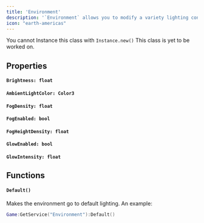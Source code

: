 ```yaml
---
title: 'Environment'
description: '`Environment` allows you to modify a variety lighting conditions in the game world'
icon: "earth-americas"
---
```

<Warning>You cannot Instance this class with `Instance.new()`</Warning>
<Warning>This class is yet to be worked on.</Warning>
## Properties
#### `Brightness: float`

#### `AmbientLightColor: Color3`

#### `FogDensity: float`

#### `FogEnabled: bool`

#### `FogHeightDensity: float`

#### `GlowEnabled: bool`

#### `GlowIntensity: float`

## Functions
#### `Default()`
Makes the environment go to default lighting. An example:
```lua
Game:GetService("Environment"):Default()
```